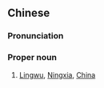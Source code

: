{{also|灵武}}
==Chinese==
{{zh-forms|s=灵武}}

===Pronunciation===
{{zh-pron
|m=Língwǔ
|cat=propn
}}

===Proper noun===
{{zh-proper noun}}

# [[Lingwu]], [[Ningxia]], [[China]]

{{zh-cat|Cities}}